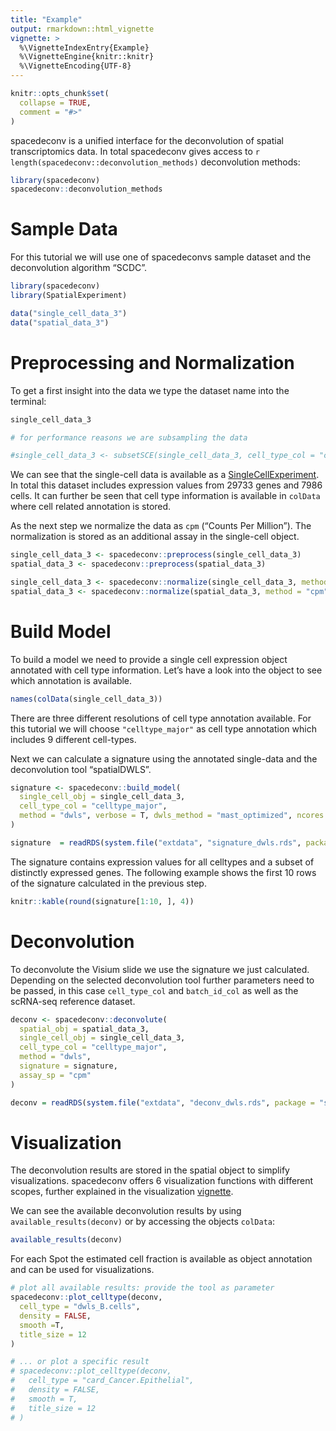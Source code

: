 ```yaml
---
title: "Example"
output: rmarkdown::html_vignette
vignette: >
  %\VignetteIndexEntry{Example}
  %\VignetteEngine{knitr::knitr}
  %\VignetteEncoding{UTF-8}
---
```

```r
knitr::opts_chunk$set(
  collapse = TRUE,
  comment = "#>"
)
```

spacedeconv is a unified interface for the deconvolution of spatial transcriptomics data. In total spacedeconv gives access to `r length(spacedeconv::deconvolution_methods)` deconvolution methods: 
```r
library(spacedeconv)
spacedeconv::deconvolution_methods
```

# Sample Data
For this tutorial we will use one of spacedeconvs sample dataset and the deconvolution algorithm "SCDC".
```r
library(spacedeconv)
library(SpatialExperiment)

data("single_cell_data_3")
data("spatial_data_3")
```


# Preprocessing and Normalization
To get a first insight into the data we type the dataset name into the terminal: 

```r
single_cell_data_3

# for performance reasons we are subsampling the data

#single_cell_data_3 <- subsetSCE(single_cell_data_3, cell_type_col = "celltype_major", ncells = 180)
```


We can see that the single-cell data is available as a [SingleCellExperiment](https://bioconductor.org/packages/release/bioc/html/SingleCellExperiment.html). In total this dataset includes expression values from 29733 genes and 7986 cells. It can further be seen that cell type information is available in `colData` where cell related annotation is stored. 

As the next step we normalize the data as `cpm` ("Counts Per Million"). The normalization is stored as an additional assay in the single-cell object. 

```r
single_cell_data_3 <- spacedeconv::preprocess(single_cell_data_3)
spatial_data_3 <- spacedeconv::preprocess(spatial_data_3)

single_cell_data_3 <- spacedeconv::normalize(single_cell_data_3, method = "cpm")
spatial_data_3 <- spacedeconv::normalize(spatial_data_3, method = "cpm")
```
# Build Model

To build a model we need to provide a single cell expression object annotated with cell type information. Let's have a look into the object to see which annotation is available. 
```r
names(colData(single_cell_data_3))
``` 

There are three different resolutions of cell type annotation available. For this tutorial we will choose `"celltype_major"` as cell type  annotation which includes 9 different cell-types. 

Next we can calculate a signature using the annotated single-data and the deconvolution tool "spatialDWLS". 
```r
signature <- spacedeconv::build_model(
  single_cell_obj = single_cell_data_3,
  cell_type_col = "celltype_major",
  method = "dwls", verbose = T, dwls_method = "mast_optimized", ncores = 10
)
```

```r
signature  = readRDS(system.file("extdata", "signature_dwls.rds", package = "spacedeconv"))
```


The signature contains expression values for all celltypes and a subset of distinctly expressed genes. The following example shows the first 10 rows of the signature calculated in the previous step. 
```r
knitr::kable(round(signature[1:10, ], 4))
```


# Deconvolution
To deconvolute the Visium slide we use the signature we just calculated. Depending on the selected deconvolution tool further parameters need to be passed, in this case `cell_type_col` and `batch_id_col` as well as the scRNA-seq reference dataset. 
```r
deconv <- spacedeconv::deconvolute(
  spatial_obj = spatial_data_3,
  single_cell_obj = single_cell_data_3,
  cell_type_col = "celltype_major",
  method = "dwls",
  signature = signature,
  assay_sp = "cpm"
)
```

```r
deconv = readRDS(system.file("extdata", "deconv_dwls.rds", package = "spacedeconv"))
```

# Visualization 

The deconvolution results are stored in the spatial object to simplify visualizations. spacedeconv offers 6 visualization functions with different scopes, further explained in the visualization [vignette](spacedeconv_visualization.html).

We can see the available deconvolution results by using `available_results(deconv)` or by accessing the objects `colData`: 

```r
available_results(deconv)
```
For each Spot the estimated cell fraction is available as object annotation and can be used for visualizations. 

```r
# plot all available results: provide the tool as parameter
spacedeconv::plot_celltype(deconv,
  cell_type = "dwls_B.cells",
  density = FALSE,
  smooth =T,
  title_size = 12
)
```

```r
# ... or plot a specific result
# spacedeconv::plot_celltype(deconv,
#   cell_type = "card_Cancer.Epithelial",
#   density = FALSE,
#   smooth = T,
#   title_size = 12
# )
```
